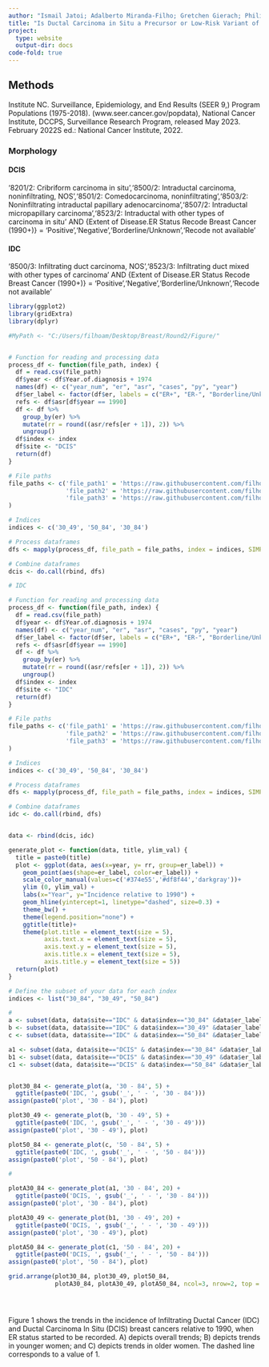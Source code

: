 ---
author: "Ismail Jatoi; Adalberto Miranda-Filho; Gretchen Gierach; Philip S. Rosenberg"
title: "Is Ductal Carcinoma in Situ a Precursor or Low-Risk Variant of Invasive Breast Cancer? A Population Perspective"
project:
  type: website
  output-dir: docs
code-fold: true
---

## Methods

Institute NC. Surveillance, Epidemiology, and End Results (SEER 9,) Program Populations (1975-2018). (www.seer.cancer.gov/popdata), National Cancer Institute, DCCPS, Surveillance Research Program, released May 2023. February 2022S ed.: National Cancer Institute, 2022.

### Morphology

#### DCIS

'8201/2: Cribriform carcinoma in situ','8500/2: Intraductal carcinoma, noninfiltrating, NOS','8501/2: Comedocarcinoma, noninfiltrating','8503/2: Noninfiltrating intraductal papillary adenocarcinoma','8507/2: Intraductal micropapillary carcinoma','8523/2: Intraductal with other types of carcinoma in situ' AND {Extent of Disease.ER Status Recode Breast Cancer (1990+)} = 'Positive','Negative','Borderline/Unknown','Recode not available'

#### IDC

'8500/3: Infiltrating duct carcinoma, NOS','8523/3: Infiltrating duct mixed with other types of carcinoma' AND {Extent of Disease.ER Status Recode Breast Cancer (1990+)} = 'Positive','Negative','Borderline/Unknown','Recode not available'

```{r}

library(ggplot2)
library(gridExtra)
library(dplyr)

#MyPath <- "C:/Users/filhoam/Desktop/Breast/Round2/Figure/"


# Function for reading and processing data
process_df <- function(file_path, index) {
  df = read.csv(file_path)
  df$year <- df$Year.of.diagnosis + 1974
  names(df) <- c("year_num", "er", "asr", "cases", "py", "year")
  df$er_label <- factor(df$er, labels = c("ER+", "ER-", "Borderline/Unk", "Not available"))
  refs <- df$asr[df$year == 1990]
  df <- df %>% 
    group_by(er) %>% 
    mutate(rr = round((asr/refs[er + 1]), 2)) %>% 
    ungroup()
  df$index <- index
  df$site <- "DCIS"
  return(df)
}

# File paths
file_paths <- c('file_path1' = 'https://raw.githubusercontent.com/filhoalm/Breast_cancer/main/data/dcis_er_30_49.csv',
                'file_path2' = 'https://raw.githubusercontent.com/filhoalm/Breast_cancer/main/data/dcis_er_50_84.csv',
                'file_path3' = 'https://raw.githubusercontent.com/filhoalm/Breast_cancer/main/data/dcis_er.csv'
)

# Indices
indices <- c('30_49', '50_84', '30_84')

# Process dataframes
dfs <- mapply(process_df, file_path = file_paths, index = indices, SIMPLIFY = F)

# Combine dataframes
dcis <- do.call(rbind, dfs)

# IDC

# Function for reading and processing data
process_df <- function(file_path, index) {
  df = read.csv(file_path)
  df$year <- df$Year.of.diagnosis + 1974
  names(df) <- c("year_num", "er", "asr", "cases", "py", "year")
  df$er_label <- factor(df$er, labels = c("ER+", "ER-", "Borderline/Unk", "Not available"))
  refs <- df$asr[df$year == 1990]
  df <- df %>% 
    group_by(er) %>% 
    mutate(rr = round((asr/refs[er + 1]), 2)) %>% 
    ungroup()
  df$index <- index
  df$site <- "IDC"
  return(df)
}

# File paths
file_paths <- c('file_path1' = 'https://raw.githubusercontent.com/filhoalm/Breast_cancer/main/data/idc_er_30_49.csv',
                'file_path2' = 'https://raw.githubusercontent.com/filhoalm/Breast_cancer/main/data/idc_er_50_84.csv',
                'file_path3' = 'https://raw.githubusercontent.com/filhoalm/Breast_cancer/main/data/idc_er.csv'
)

# Indices
indices <- c('30_49', '50_84', '30_84')

# Process dataframes
dfs <- mapply(process_df, file_path = file_paths, index = indices, SIMPLIFY = F)

# Combine dataframes
idc <- do.call(rbind, dfs)


data <- rbind(dcis, idc)

generate_plot <- function(data, title, ylim_val) {
  title = paste0(title)
  plot <- ggplot(data, aes(x=year, y= rr, group=er_label)) +
    geom_point(aes(shape=er_label, color=er_label)) +
    scale_color_manual(values=c('#374e55','#df8f44','darkgray'))+ 
    ylim (0, ylim_val) +
    labs(x="Year", y="Incidence relative to 1990") +
    geom_hline(yintercept=1, linetype="dashed", size=0.3) +
    theme_bw() +
    theme(legend.position="none") +
    ggtitle(title)+
    theme(plot.title = element_text(size = 5),
          axis.text.x = element_text(size = 5),
          axis.text.y = element_text(size = 5),
          axis.title.x = element_text(size = 5),
          axis.title.y = element_text(size = 5))
  return(plot)
}

# Define the subset of your data for each index
indices <- list("30_84", "30_49", "50_84")

#
a <- subset(data, data$site=="IDC" & data$index=="30_84" &data$er_label!="Not available" & data$year >= 1990)
b <- subset(data, data$site=="IDC" & data$index=="30_49" &data$er_label!="Not available" & data$year >= 1990)
c <- subset(data, data$site=="IDC" & data$index=="50_84" &data$er_label!="Not available" & data$year >= 1990)

a1 <- subset(data, data$site=="DCIS" & data$index=="30_84" &data$er_label!="Not available" & data$year >= 1990)
b1 <- subset(data, data$site=="DCIS" & data$index=="30_49" &data$er_label!="Not available" & data$year >= 1990)
c1 <- subset(data, data$site=="DCIS" & data$index=="50_84" &data$er_label!="Not available" & data$year >= 1990)


plot30_84 <- generate_plot(a, '30 - 84', 5) + 
  ggtitle(paste0('IDC, ', gsub('_', ' - ', '30 - 84')))
assign(paste0('plot', '30 - 84'), plot)

plot30_49 <- generate_plot(b, '30 - 49', 5) + 
  ggtitle(paste0('IDC, ', gsub('_', ' - ', '30 - 49')))
assign(paste0('plot', '30 - 49'), plot)

plot50_84 <- generate_plot(c, '50 - 84', 5) + 
  ggtitle(paste0('IDC, ', gsub('_', ' - ', '50 - 84')))
assign(paste0('plot', '50 - 84'), plot)

#

plotA30_84 <- generate_plot(a1, '30 - 84', 20) + 
  ggtitle(paste0('DCIS, ', gsub('_', ' - ', '30 - 84')))
assign(paste0('plot', '30 - 84'), plot)

plotA30_49 <- generate_plot(b1, '30 - 49', 20) + 
  ggtitle(paste0('DCIS, ', gsub('_', ' - ', '30 - 49')))
assign(paste0('plot', '30 - 49'), plot)

plotA50_84 <- generate_plot(c1, '50 - 84', 20) + 
  ggtitle(paste0('DCIS, ', gsub('_', ' - ', '50 - 84')))
assign(paste0('plot', '50 - 84'), plot)

grid.arrange(plot30_84, plot30_49, plot50_84,
             plotA30_84, plotA30_49, plotA50_84, ncol=3, nrow=2, top = grid::textGrob('Breast cancer in females by morphology and ER status', gp=grid::gpar(fontsize=8)))





```

Figure 1 shows the trends in the incidence of Infiltrating Ductal Cancer (IDC) and Ductal Carcinoma In Situ (DCIS) breast cancers relative to 1990, when ER status started to be recorded. A) depicts overall trends; B) depicts trends in younger women; and C) depicts trends in older women. The dashed line corresponds to a value of 1.

